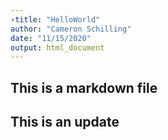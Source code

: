 ```yaml
---
›title: "HelloWorld"
author: "Cameron Schilling"
date: "11/15/2020"
output: html_document
---
```


## This is a markdown file

## This is an update